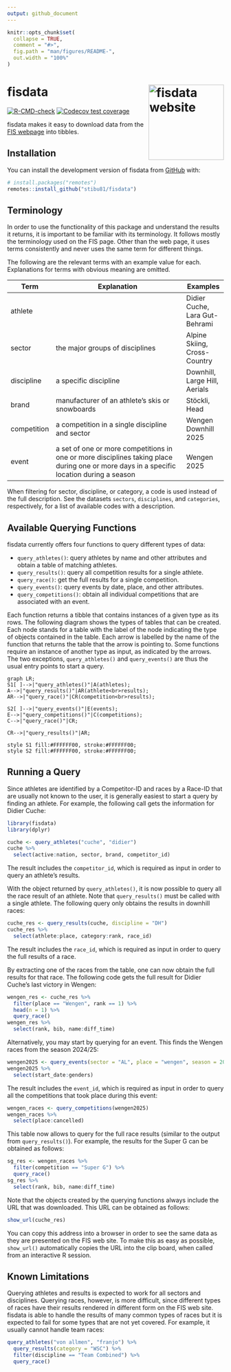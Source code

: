 ```yaml
---
output: github_document
---
```


<!-- README.md is generated from README.Rmd. Please edit that file -->

```r
knitr::opts_chunk$set(
  collapse = TRUE,
  comment = "#>",
  fig.path = "man/figures/README-",
  out.width = "100%"
)
```

# fisdata <a href="https://stibu81.github.io/fisdata/"><img src="man/figures/logo.png" align="right" width="175" alt="fisdata website" /></a>

<!-- badges: start -->
[![R-CMD-check](https://github.com/stibu81/fisdata/actions/workflows/R-CMD-check.yaml/badge.svg)](https://github.com/stibu81/fisdata/actions/workflows/R-CMD-check.yaml)
[![Codecov test coverage](https://codecov.io/gh/stibu81/fisdata/graph/badge.svg)](https://app.codecov.io/gh/stibu81/fisdata)
<!-- badges: end -->

fisdata makes it easy to download data from the 
[FIS webpage](https://www.fis-ski.com) into tibbles.


## Installation

You can install the development version of fisdata from
[GitHub](https://github.com/) with:

``` r
# install.packages("remotes")
remotes::install_github("stibu81/fisdata")
```

## Terminology

In order to use the functionality of this package and understand the results
it returns, it is important to be familiar with its terminology. It follows
mostly the terminology used on the FIS page. Other than the web page, it uses
terms consistently and never uses the same term for different things.

The following are the relevant terms with an example value for each.
Explanations for terms with obvious meaning are omitted.


| Term        | Explanation                                      | Examples      |
|-------------|--------------------------------------------------|---------------|
| athlete     |                                                  | Didier Cuche, Lara Gut-Behrami  |
| sector      | the major groups of disciplines                  | Alpine Skiing, Cross-Country |
| discipline  | a specific discipline                            | Downhill, Large Hill, Aerials   |
| brand       | manufacturer of an athlete's skis or snowboards | Stöckli, Head |
| competition | a competition in a single discipline and sector | Wengen Downhill 2025 |
| event       | a set of one or more competitions in one or more disciplines taking place during one or more days in a specific location during a season | Wengen 2025 | category    | type of the event                                 | World Cup, Olympic Winter Games |

When filtering for sector, discipline, or category, a code is used instead of
the full description. See the datasets `sectors`, `disciplines`, and 
`categories`, respectively, for a list of available codes with a description.


## Available Querying Functions

fisdata currently offers four functions to query different types of data:

* `query_athletes()`: query athletes by name and other attributes and obtain
  a table of matching athletes.
* `query_results()`: query all competition results for a single athlete.
* `query_race()`: get the full results for a single competition.
* `query_events()`: query events by date, place, and other attributes.
* `query_competitions()`: obtain all individual competitions that are
  associated with an event.
  
  
Each function returns a tibble that contains instances of a given type as its
rows. The following diagram shows the types of tables that can be created.
Each node stands for a table with the label of the node indicating the type
of objects contained in the table. Each arrow is labelled by the name of the
function that returns the table that the arrow is pointing to. Some functions
require an instance of another type as input, as indicated by the arrows.
The two exceptions, `query_athletes()` and `query_events()` are thus the usual
entry points to start a query.

```mermaid
graph LR;
S1[ ]-->|"query_athletes()"|A(athletes);
A-->|"query_results()"|AR(athlete<br>results);
AR-->|"query_race()"|CR(competition<br>results);

S2[ ]-->|"query_events()"|E(events);
E-->|"query_competitions()"|C(competitions);
C-->|"query_race()"|CR;

CR-->|"query_results()"|AR;

style S1 fill:#FFFFFF00, stroke:#FFFFFF00;
style S2 fill:#FFFFFF00, stroke:#FFFFFF00;
```


## Running a Query

Since athletes are identified by a Competitor-ID and races by a Race-ID
that are usually not known to the user, it is generally easiest to start a
query by finding an athlete. For example, the following call gets the
information for Didier Cuche:

```r
library(fisdata)
library(dplyr)

cuche <- query_athletes("cuche", "didier")
cuche %>% 
  select(active:nation, sector, brand, competitor_id)
```

The result includes the `competitor_id`, which is required as input in order
to query an athlete's results.

With the object returned by `query_athletes()`, it is now possible to query
all the race result of an athlete. Note that `query_results()` must be called
with a single athlete. The following query only obtains the results in
downhill races:

```r
cuche_res <- query_results(cuche, discipline = "DH")
cuche_res %>% 
  select(athlete:place, category:rank, race_id)
```

The result includes the `race_id`, which is required as input in order
to query the full results of a race.

By extracting one of the races from the table, one can now obtain the full
results for that race. The following code gets the full result for Didier
Cuche's last victory in Wengen:

```r
wengen_res <- cuche_res %>% 
  filter(place == "Wengen", rank == 1) %>% 
  head(n = 1) %>%
  query_race()
wengen_res %>% 
  select(rank, bib, name:diff_time)
```

Alternatively, you may start by querying for an event. This finds the
Wengen races from the season 2024/25:

```r
wengen2025 <- query_events(sector = "AL", place = "wengen", season = 2025)
wengen2025 %>% 
  select(start_date:genders)
```

The result includes the `event_id`, which is required as input in order
to query all the competitions that took place during this event:

```r
wengen_races <- query_competitions(wengen2025)
wengen_races %>% 
  select(place:cancelled)
```

This table now allows to query for the full race results (similar to the output
from `query_results()`). For example, the results for the Super G can be
obtained as follows:

```r
sg_res <- wengen_races %>% 
  filter(competition == "Super G") %>% 
  query_race()
sg_res %>% 
  select(rank, bib, name:diff_time)
```

Note that the objects created by the querying functions always include the
URL that was downloaded. This URL can be obtained as follows:

```r
show_url(cuche_res)
```

You can copy this address into a browser in order to see the same data as
they are presented on the FIS web site. To make this as easy as possible,
`show_url()` automatically copies the URL into the clip board, when called
from an interactive R session.


## Known Limitations

Querying athletes and results is expected to work for all sectors and
disciplines. Querying races, however, is more difficult, since different types
of races have their results rendered in different form on the FIS web site.
fisdata is able to handle the results of many common types of races but it is
expected to fail for some types that are not yet covered. For example,
it usually cannot handle team races:

```r
query_athletes("von allmen", "franjo") %>% 
  query_results(category = "WSC") %>% 
  filter(discipline == "Team Combined") %>% 
  query_race()
```


